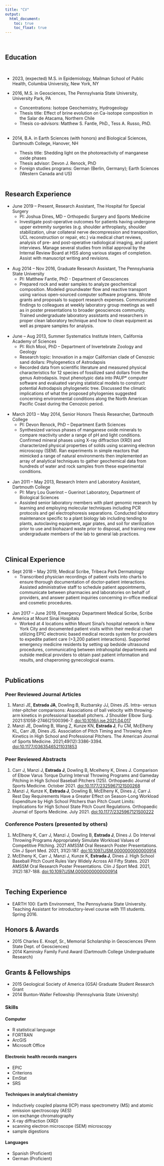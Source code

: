 ```yaml
---
title: "CV"
output: 
  html_document:
    toc: true
    toc_float: true
---
```

<br /> 

## Education
<br /> 

* 2023, (expected) M.S. in Epidemiology, Mailman School of Public Health, Columbia University, New York, NY
<br /> 

* 2016, M.S. in Geosciences, The Pennsylvania State University, University Park, PA
  * Concentrations: Isotope Geochemistry, Hydrogeology
  * Thesis title: Effect of brine evolution on Ca-isotope composition in the Salar de Atacama, Northern Chile
  * Thesis co-advisors: Matthew S. Fantle, PhD., Tess A. Russo, PhD.  
<br /> 

* 2014, B.A. in Earth Sciences (with honors) and Biological Sciences, Dartmouth College, Hanover, NH
  * Thesis title: Shedding light on the photoreactivity of manganese oxide phases
  * Thesis advisor: Devon J. Renock, PhD
  * Foreign studies programs: German (Berlin, Germany); Earth Sciences (Western Canada and US)
<br /> 
<br /> 

## Research Experience

* June 2019 – Present, Research Assistant, The Hospital for Special Surgery
  * PI: Joshua Dines, MD – Orthopedic Surgery and Sports Medicine
  * Investigate post-operative outcomes for patients having undergone upper extremity surgeries (e.g. shoulder arthroplasty, shoulder stabilization, ulnar collateral nerve decompression and transposition, UCL reconstruction or repair, etc.) via medical chart reviews, analysis of pre- and post-operative radiological imaging, and patient interviews. Manage several studies from initial approval by the Internal Review Board at HSS along various stages of completion. Assist with manuscript writing and revisions.  
<br />

* Aug 2014 – Nov 2016, Graduate Research Assistant, The Pennsylvania State University
  * PI: Matthew Fantle, PhD - Department of Geosciences
  * Prepared rock and water samples to analyze geochemical composition. Modeled groundwater flow and reactive transport using various open-sourced computer software programs. Wrote grants and proposals to support research expenses. Communicated findings to colleagues at weekly laboratory group meetings as well as in poster presentations to broader geosciences community. Trained undergraduate laboratory assistants and researchers in proper clean laboratory technique and how to clean equipment as well as prepare samples for analysis.  
<br />

* June – Aug 2013, Summer Systematics Institute Intern, California Academy of Sciences
  * PI: Rich Mooi, PhD – Department of Invertebrate Zoology and Geology
  * Research topic: Innovation in a major Californian clade of Cenozoic sand dollars: Phylogenetics of Astrodapsis
  * Recorded data from scientific literature and measured physical characteristics for 12 species of fossilized sand dollars from the genus Astrodapsis. Input phenotypic data into PAUP* computer software and evaluated varying statistical models to construct potential Astrodapsis phylogenetic tree. Discussed the climatic implications of what the proposed phylogenies suggested concerning environmental conditions along the North American Pacific Coast during the Cenozoic period.  
<br /> 

* March 2013 – May 2014, Senior Honors Thesis Researcher, Dartmouth College
  * PI: Devon Renock, PhD – Department Earth Sciences
  * Synthesized various phases of manganese oxide minerals to compare reactivity under a range of pH and light conditions. Confirmed mineral phases using X-ray diffraction (XRD) and characterized physical properties of solids using scanning electron microscopy (SEM). Ran experiments in simple reactors that mimicked a range of natural environments then implemented an array of analytical techniques to gather geochemical data from hundreds of water and rock samples from these experimental conditions.  
<br /> 

* Jan 2011 – May 2013, Research Intern and Laboratory Assistant, Dartmouth College
  * PI: Mary Lou Guerinot – Guerinot Laboratory, Department of Biological Sciences
  * Assisted senior laboratory members with plant genomic research by learning and employing molecular techniques including PCR protocols and gel electrophoresis separations. Conducted laboratory maintenance specific to a plant biology lab including tending to plants, autoclaving equipment, agar plates, and soil for sterilization prior to use and biohazard waste prior to disposal, and training new undergraduate members of the lab to general lab practices.  
<br /> 
<br /> 

## Clinical Experience

* Sept 2018 – May 2019, Medical Scribe, Tribeca Park Dermatology
  * Transcribed physician recordings of patient visits into charts to ensure thorough documentation of doctor-patient interactions. Assisted administrative staff to schedule patient appointments, communicate between pharmacies and laboratories on behalf of providers, and answer patient inquiries concerning in-office medical and cosmetic procedures.  
<br />

* Jan 2017 – June 2019, Emergency Department Medical Scribe, Scribe America at Mount Sinai Hospitals
  * Worked at 4 locations within Mount Sinai’s hospital network in New York City and documented patient visits within their medical chart utilizing EPIC electronic based medical records system for providers to expedite patient care (>3,200 patient interactions). Supported emergency medicine residents by setting up bedside ultrasound procedures, communicating between intrahospital departments and outside medical providers to obtain past patient information and results, and chaperoning gynecological exams.  
<br />


## Publications
### Peer Reviewed Journal Articles

1.	Manzi JE, <b>Estrada JA</b>, Dowling B, Ruzbarsky JJ, Dines JS. Intra- versus inter-pitcher comparisons: Associations of ball velocity with throwing-arm kinetics in professional baseball pitchers. J Shoulder Elbow Surg. 2021:S1058-2746(21)00396-7. [doi:10.1016/j.jse.2021.04.017](https://doi.org/10.1016/j.jse.2021.04.017)
2.	Manzi JE, Dowling B, Wang Z, Kunze KN, <b>Estrada J</b>, Fu CM, McElheny KL, Carr JB, Dines JS. Association of Pitch Timing and Throwing Arm Kinetics in High School and Professional Pitchers. The American Journal of Sports Medicine. 2021;49(12):3386-3394. [doi:10.1177/03635465211031853](https://doi.org/10.1177/03635465211031853)
<br /> 

### Peer Reviewed Abstracts
1.	Carr J, Manzi J, <b>Estrada J</b>, Dowling B, Mcelheny K, Dines J. Comparison of Elbow Varus Torque During Interval Throwing Programs and Gameday Pitching in High School Baseball Pitchers (125). Orthopaedic Journal of Sports Medicine. October 2021. [doi:10.1177/2325967121S00268](https://doi.org/10.1177/2325967121S00268)
2.	Manzi J, Kunze K, <b>Estrada J</b>, Dowling B, McElheny K, Dines J, Carr J. Rest Day Requirements Have a Greater Effect on Season-Long Workload Expenditure by High School Pitchers than Pitch Count Limits: Implications for High School State Pitch Count Regulations. Orthopaedic Journal of Sports Medicine. July 2021. [doi:10.1177/2325967121S00222](https://doi.org/10.1177/2325967121S00222)
<br /> 

### Conference Posters (presented by others)

1.	McElheny K, Carr J, Manzi J, Dowling B, <b>Estrada J</b>, Dines J. Do Interval Throwing Programs Appropriately Simulate Workload Values of Competitive Pitching. 2021 AMSSM Oral Research Poster Presentations. Clin J Sport Med. 2021, 31(2):187. [doi:10.1097/JSM.0000000000000914](https://doi.org/10.1097/JSM.0000000000000914)
2.	McElheny K, Carr J, Manzi J, Kunze K, <b>Estrada J</b>, Dines J. High School Baseball Pitch Count Rules Vary Widely Across All Fifty States. 2021 AMSSM Oral Research Poster Presentations. Clin J Sport Med. 2021, 31(2):187-188. [doi:10.1097/JSM.0000000000000914](https://doi.org/10.1097/JSM.0000000000000914)  
<br />  

## Teching Experience

* EARTH 100: Earth Environment, The Pennsylvania State University. Teaching Assistant for introductory-level course with 111 students. Spring 2016.
<br /> 

## Honors & Awards

* 2015 Charles E. Knopf, Sr., Memorial Scholarship in Geosciences (Penn State Dept. of Geosciences)
* 2014 Kaminsky Family Fund Award (Dartmouth College Undergraduate Research)
<br /> 

## Grants & Fellowships

* 2015 Geological Society of America (GSA) Graduate Student Research Grant
* 2014 Bunton-Waller Fellowship (Pennsylvania State University)
<br /> 

### Skills {.tabset}

#### Computer

* R statistical language
* FORTRAN
* ArcGIS
* Microsoft Office

#### Electronic health records mangers 

* EPIC
* Criterions
* EmStat
* SRS

#### Techniques in analytical chemistry 

* Inductively coupled plasma (ICP) mass spectrometry (MS) and atomic emission spectroscopy (AES)
* ion exchange chromatography
* X-ray diffraction (XRD)
* scanning electron microscope (SEM) microscopy
* sample digestions

#### Languages

* Spanish (Proficient)
* German (Proficient)


